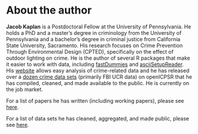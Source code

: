 # About the author {-}

**Jacob Kaplan** is a Postdoctoral Fellow at the University of Pennsylvania. He holds a PhD and a master's degree in criminology from the University of Pennsylvania and a bachelor's degree in criminal justice from California State University, Sacramento. His research focuses on Crime Prevention Through Environmental Design (CPTED), specifically on the effect of outdoor lighting on crime. He is the author of several R packages that make it easier to work with data, including  [fastDummies](https://jacobkap.github.io/fastDummies/) and [asciiSetupReader](https://jacobkap.github.io/asciiSetupReader/). His [website](http://jacobdkaplan.com/) allows easy analysis of crime-related data and he has released over a [dozen crime data sets](http://jacobdkaplan.com/data.html) (primarily FBI UCR data) on openICPSR that he has compiled, cleaned, and made available to the public. He is currently on the job market.

For a list of papers he has written (including working papers), please see [here](http://jacobdkaplan.com/research.html).

For a list of data sets he has cleaned, aggregated, and made public, please see [here](http://jacobdkaplan.com/data.html).